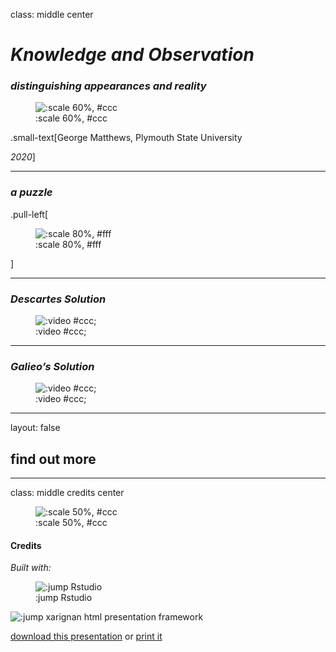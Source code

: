 class: middle center

# *Knowledge and Observation*

### *distinguishing appearances and reality*

![:scale 60%, #ccc](img/05/matrix-geralt.jpg)

.small-text[George Matthews, Plymouth State University

*2020*]

---

### *a puzzle*

.pull-left[

![:scale 80%, #fff](img/05/descartes-pineal.jpg)

]



---

### *Descartes Solution*


![:video #ccc;](B2BAkVwZpoU)

---

### *Galieo's Solution*


![:video #ccc;](5jeCZE5iq0o)


---

layout: false

## find out more



---
class: middle credits center

![:scale 50%, #ccc](img/04/space-travel.jpg)

#### Credits

*Built with:*

![:jump Rstudio](https://rstudio.com/products/rstudio/) 

![:jump xarignan](https://github.com/yihui/xaringan) html presentation framework 

[download this presentation](./pdf/04-slides.pdf) or [print it](./pdf/04-handout.pdf)

